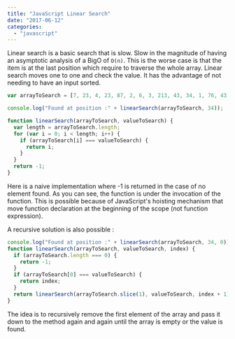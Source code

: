 ```yaml
---
title: "JavaScript Linear Search"
date: "2017-06-12"
categories:
  - "javascript"
---
```


Linear search is a basic search that is slow. Slow in the magnitude of having an asymptotic analysis of a BigO of `O(n)`. This is the worse case is that the item is at the last position which require to traverse the whole array. Linear search moves one to one and check the value. It has the advantage of not needing to have an input sorted.

```typescript
var arrayToSearch = [7, 23, 4, 23, 87, 2, 6, 3, 213, 43, 34, 1, 76, 43];

console.log("Found at position :" + linearSearch(arrayToSearch, 34));

function linearSearch(arrayToSearch, valueToSearch) {
  var length = arrayToSearch.length;
  for (var i = 0; i < length; i++) {
    if (arrayToSearch[i] === valueToSearch) {
      return i;
    }
  }
  return -1;
}
```

Here is a naive implementation where -1 is returned in the case of no element found. As you can see, the function is under the invocation of the function. This is possible because of JavaScript's hoisting mechanism that move function declaration at the beginning of the scope (not function expression).

A recursive solution is also possible :

```typescript
console.log("Found at position :" + linearSearch(arrayToSearch, 34, 0));
function linearSearch(arrayToSearch, valueToSearch, index) {
  if (arrayToSearch.length === 0) {
    return -1;
  }
  if (arrayToSearch[0] === valueToSearch) {
    return index;
  }
  return linearSearch(arrayToSearch.slice(1), valueToSearch, index + 1);
}
```

The idea is to recursively remove the first element of the array and pass it down to the method again and again until the array is empty or the value is found.
